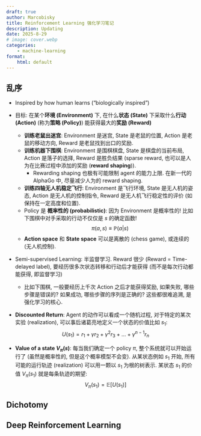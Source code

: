```yaml
---
draft: true
author: Marcobisky
title: Reinforcement Learning 强化学习笔记
description: Updating
date: 2025-8-29
# image: cover.webp
categories:
    - machine-learning
format: 
    html: default
---
```


## 乱序

- Inspired by how human learns ("biologically inspired")

- 目标: 在某个**环境 (Environment)** 下, 在什么**状态 (State)** 下采取什么**行动 (Action)** (称为**策略 (Policy)**) 能获得最大的**奖励 (Reward)**
    - **训练老鼠出迷宫**: Environment 是迷宫, State 是老鼠的位置, Action 是老鼠的移动方向, Reward 是老鼠找到出口的奖励.
    - **训练机器下围棋**: Environment 是围棋棋盘, State 是棋盘的当前布局, Action 是落子的选择, Reward 是胜负结果 (sparse reward, 也可以是人为在比赛过程中添加的奖励 (**reward shaping**)).
        - Rewarding shaping 也极有可能限制 agent 的能力上限. 在新一代的 AlphaGo 中, 尽量减少人为的 reward shaping.
    - **训练四轴无人机稳定飞行**: Environment 是飞行环境, State 是无人机的姿态, Action 是无人机的控制指令, Reward 是无人机飞行稳定性的评价 (如保持在一定高度和位置).
    - Policy 是 **概率性的 (probabilistic)**: 因为 Environment 是概率性的! 比如下围棋中对手采取的行动不仅仅是 $s$ 的确定函数! $$\pi(a, s) \equiv \mathbb{P}(a|s)$$
    - **Action space** 和 **State space** 可以是离散的 (chess game), 或连续的 (无人机控制).

- Semi-supervised Learning: 半监督学习. Reward 很少 (Reward = Time-delayed label), 要经历很多次状态转移和行动后才能获得 (而不是每次行动都能获得, 即监督学习)
    - 比如下围棋, 一般要经历上千次 Action 之后才能获得奖励, 如果失败, 哪些步骤是错误的? 如果成功, 哪些步骤的序列是正确的? 这些都很难追溯, 是强化学习的核心.

- **Discounted Return**: Agent 的动作可以看成一个随机过程, 对于特定的某次实验 (realization), 可以事后诸葛亮地定义一个状态的价值比如 $s_1$:
    $$
    U (s_1) = r_1 + \gamma r_2 + \gamma^2 r_3 + \ldots + \gamma^{n-1} r_n
    $$

- **Value of a state $V_\pi(s)$**: 每当我们确定一个 policy $\pi$, 整个系统就可以开始运行了 (虽然是概率性的, 但是这个概率模型不会变). 从某状态例如 $s_1$ 开始, 所有可能的运行轨迹 (realization) 可以用一颗以 $s_1$ 为根的树表示. 某状态 $s_1$ 的价值 $V_\pi(s_1)$ 就是每条轨迹的期望:
$$
V_\pi(s_1) = \mathbb{E} [U(s_1)]
$$

## Dichotomy

## Deep Reinforcement Learning

